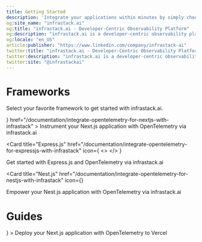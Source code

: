 ```yaml
---
title: Getting Started  
description: 'Integrate your applications within minutes by simply choosing your framework or programming language below.'
og:site_name: "infrastack.ai"
og:title: "infrastack.ai - Developer-Centric Observability Platform"
og:description: "infrastack.ai is a developer-centric observability platform that empowers developers to understand and improve the performance of their applications."
og:locale: "en_US"
article:publisher: "https://www.linkedin.com/company/infrastack-ai"
twitter:title: "infrastack.ai - Developer-Centric Observability Platform"
twitter:description: "infrastack.ai is a developer-centric observability platform that empowers developers to understand and improve the performance of their applications."
twitter:site: "@infrastackai"
---
```



# Frameworks
Select your favorite framework to get started with infrastack.ai.


<CardGroup cols={2}>
   <Card
    title="Next.js"
      icon={
      <>
        <NextJSIcon size="24" />
      </>
    }
    href="/documentation/integrate-opentelemetry-for-nextjs-with-infrastack"
  >
  Instrument your Next.js application with OpenTelemetry via infrastack.ai
  </Card>

  <Card
    title="Express.js"
    href="/documentation/integrate-opentelemetry-for-expressjs-with-infrastack"
    icon={
      <>
        <ExpressJSIcon size="24" />
      </>
    }
  >
  Get started with Express.js and OpenTelemetry via infrastack.ai
  </Card>

  <Card
    title="Nest.js"
    href="/documentation/integrate-opentelemetry-for-nestjs-with-infrastack"
    icon={<NestJSIcon size="24" />}
  >
  Empower your Nest.js application with OpenTelemetry via infrastack.ai
  </Card>
</CardGroup>

# Guides
<CardGroup cols={2}>
  <Card
    title="Deploy Next.js with OpenTelemetry to Vercel"
    href="/guides/deploy-nextjs-with-opentelemetry-to-vercel"
    icon={<VercelIcon size="24" />}
  >
  Deploy your Next.js application with OpenTelemetry to Vercel
  </Card>
</CardGroup>



